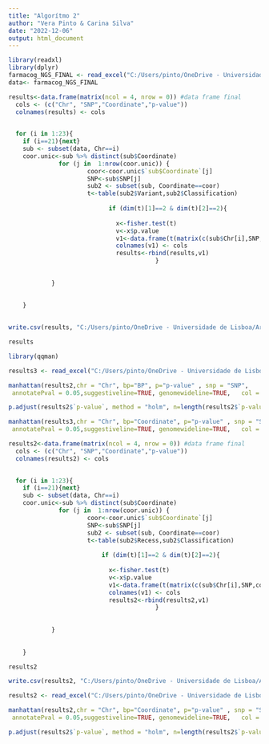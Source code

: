 ---
title: "Algorítmo 2"
author: "Vera Pinto & Carina Silva"
date: "2022-12-06"
output: html_document
---

```{r setup, include=FALSE}
library(readxl)
library(dplyr)
farmacog_NGS_FINAL <- read_excel("C:/Users/pinto/OneDrive - Universidade de Lisboa/Artigo/farmacog1.xlsx")
data<- farmacog_NGS_FINAL
```

```{r,include=FALSE}
results<-data.frame(matrix(ncol = 4, nrow = 0)) #data frame final
  cols <- (c("Chr", "SNP","Coordinate","p-value"))
  colnames(results) <- cols
  

  for (i in 1:23){
    if (i==21){next}
    sub <- subset(data, Chr==i)
    coor.unic<-sub %>% distinct(sub$Coordinate)
              for (j in  1:nrow(coor.unic)) {
                      coor<-coor.unic$`sub$Coordinate`[j]
                      SNP<-sub$SNP[j]
                      sub2 <- subset(sub, Coordinate==coor)
                      t<-table(sub2$Variant,sub2$Classification)
      
                            if (dim(t)[1]==2 & dim(t)[2]==2){
         
                              x<-fisher.test(t)
                              v<-x$p.value
                              v1<-data.frame(t(matrix(c(sub$Chr[i],SNP,coor,v))))
                              colnames(v1) <- cols
                              results<-rbind(results,v1)
                                         }
      
        
            }
     
    
    }
  
```





```{r}
write.csv(results, "C:/Users/pinto/OneDrive - Universidade de Lisboa/Artigo/results3.csv", row.names=FALSE)
```


```{r}
results
```

```{r}
library(qqman)
```

```{r}
results3 <- read_excel("C:/Users/pinto/OneDrive - Universidade de Lisboa/Artigo/results3.xlsx")
```

```{r}
manhattan(results2,chr = "Chr", bp="BP", p="p-value" , snp = "SNP",  
 annotatePval = 0.05,suggestiveline=TRUE, genomewideline=TRUE,   col = c("cyan", "blue","blueviolet"))
```
```{r}
p.adjust(results2$`p-value`, method = "holm", n=length(results2$`p-value`))
```
```{r}
manhattan(results3,chr = "Chr", bp="Coordinate", p="p-value" , snp = "SNP",  
 annotatePval = 0.05,suggestiveline=TRUE, genomewideline=TRUE,   col = c("cyan", "blue","blueviolet"))
```


```{r}
results2<-data.frame(matrix(ncol = 4, nrow = 0)) #data frame final
  cols <- (c("Chr", "SNP","Coordinate","p-value"))
  colnames(results2) <- cols
  

  for (i in 1:23){
    if (i==21){next}
    sub <- subset(data, Chr==i)
    coor.unic<-sub %>% distinct(sub$Coordinate)
              for (j in  1:nrow(coor.unic)) {
                      coor<-coor.unic$`sub$Coordinate`[j]
                      SNP<-sub$SNP[j]
                      sub2 <- subset(sub, Coordinate==coor)
                      t<-table(sub2$Recess,sub2$Classification)
      
                          if (dim(t)[1]==2 & dim(t)[2]==2){
         
                            x<-fisher.test(t)
                            v<-x$p.value
                            v1<-data.frame(t(matrix(c(sub$Chr[i],SNP,coor,v))))
                            colnames(v1) <- cols
                            results2<-rbind(results2,v1)
                                         }
      
        
            }
     
    
    }
```

```{r}
results2

```

```{r}
write.csv(results2, "C:/Users/pinto/OneDrive - Universidade de Lisboa/Artigo/results_recess.csv", row.names=FALSE)
```

```{r}
results2 <- read_excel("C:/Users/pinto/OneDrive - Universidade de Lisboa/Artigo/results_recess.xlsx")

manhattan(results2,chr = "Chr", bp="Coordinate", p="p-value" , snp = "SNP",  
 annotatePval = 0.05,suggestiveline=TRUE, genomewideline=TRUE,   col = c("cyan", "blue","blueviolet"))

```
```{r}
p.adjust(results2$`p-value`, method = "holm", n=length(results2$`p-value`))


```

